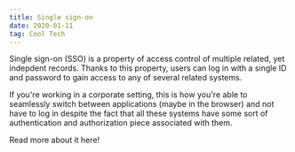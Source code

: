 ```yaml
---
title: Single sign-on
date: 2020-01-11
tag: Cool Tech
---
```


Single sign-on (SSO) is a property of access control of multiple related, yet
indepdent records. Thanks to this property, users can log in with a single ID
and password to gain access to any of several related systems.

If you're working in a corporate setting, this is how you're able to seamlessly
switch between applications (maybe in the browser) and not have to log in
despite the fact that all these systems have some sort of authentication and
authorization piece associated with them.

<TextLink href="https://www.onelogin.com/learn/how-single-sign-on-works">
  Read more about it here!
</TextLink>
